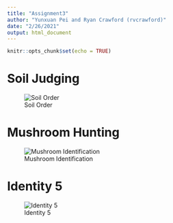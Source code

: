 ```yaml
---
title: "Assignment3"
author: "Yunxuan Pei and Ryan Crawford (rvcrawford)"
date: "2/26/2021"
output: html_document
---
```


```r
knitr::opts_chunk$set(echo = TRUE)
```

# Soil Judging
![Soil Order](https://www.nrcs.usda.gov/Internet/FSE_MEDIA/nrcs142p2_050473.jpg)

# Mushroom Hunting
![Mushroom Identification](https://i.pinimg.com/originals/a0/7c/0c/a07c0c04f726d574557c80de0850772d.jpg)

# Identity 5
![Identity 5](https://i.pinimg.com/originals/89/3c/f1/893cf11bcc87fe6350b6b2ec8a02bac9.jpg)







